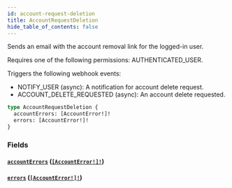 ```yaml
---
id: account-request-deletion
title: AccountRequestDeletion
hide_table_of_contents: false
---
```


Sends an email with the account removal link for the logged-in user.

Requires one of the following permissions: AUTHENTICATED_USER.

Triggers the following webhook events:

- NOTIFY_USER (async): A notification for account delete request.
- ACCOUNT_DELETE_REQUESTED (async): An account delete requested.

```graphql
type AccountRequestDeletion {
  accountErrors: [AccountError!]!
  errors: [AccountError!]!
}
```

### Fields

#### [`accountErrors`](#) ([`[AccountError!]!`](../../../developer/api-reference/objects/account-error))

#### [`errors`](#) ([`[AccountError!]!`](../../../developer/api-reference/objects/account-error))
